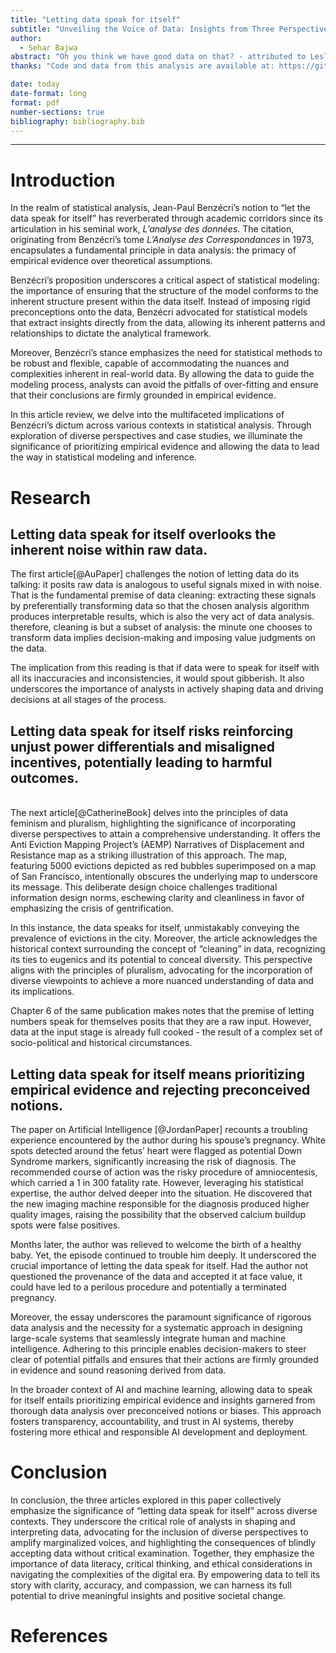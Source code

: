 ```yaml
---
title: "Letting data speak for itself"
subtitle: "Unveiling the Voice of Data: Insights from Three Perspectives"
author: 
  - Sehar Bajwa
abstract: "Oh you think we have good data on that? - attributed to Leslie Root by Rohan Alexander in his book 'Telling Stories with Data', and on Twitter, 2 August 2023. Spoiler alert - We do not."
thanks: "Code and data from this analysis are available at: https://github.com/SEHB2012/dataspeaks. Thank you to Hari Lee Robledo for your valuable insights and constructive feedback during the review process."

date: today
date-format: long
format: pdf
number-sections: true
bibliography: bibliography.bib
---
```


------------------------------------------------------------------------

# Introduction

In the realm of statistical analysis, Jean-Paul Benzécri's notion to "let the data speak for itself" has reverberated through academic corridors since its articulation in his seminal work, *L’analyse des données*. The citation, originating from Benzécri's tome *L’Analyse des Correspondances* in 1973, encapsulates a fundamental principle in data analysis: the primacy of empirical evidence over theoretical assumptions.

Benzécri's proposition underscores a critical aspect of statistical modeling: the importance of ensuring that the structure of the model conforms to the inherent structure present within the data itself. Instead of imposing rigid preconceptions onto the data, Benzécri advocated for statistical models that extract insights directly from the data, allowing its inherent patterns and relationships to dictate the analytical framework.

Moreover, Benzécri's stance emphasizes the need for statistical methods to be robust and flexible, capable of accommodating the nuances and complexities inherent in real-world data. By allowing the data to guide the modeling process, analysts can avoid the pitfalls of over-fitting and ensure that their conclusions are firmly grounded in empirical evidence.

In this article review, we delve into the multifaceted implications of Benzécri's dictum across various contexts in statistical analysis. Through exploration of diverse perspectives and case studies, we illuminate the significance of prioritizing empirical evidence and allowing the data to lead the way in statistical modeling and inference.

# Research

## Letting data speak for itself overlooks the inherent noise within raw data.

The first article[@AuPaper] challenges the notion of letting data do its talking: it posits raw data is analogous to useful signals mixed in with noise. That is the fundamental premise of data cleaning: extracting these signals by preferentially transforming data so that the chosen analysis algorithm produces interpretable results, which is also the very act of data analysis. therefore, cleaning is but a subset of analysis: the minute one chooses to transform data implies decision-making and imposing value judgments on the data.

The implication from this reading is that if data were to speak for itself with all its inaccuracies and inconsistencies, it would spout gibberish. It also underscores the importance of analysts in actively shaping data and driving decisions at all stages of the process.

## Letting data speak for itself risks reinforcing unjust power differentials and misaligned incentives, potentially leading to harmful outcomes.

\
The next article[@CatherineBook] delves into the principles of data feminism and pluralism, highlighting the significance of incorporating diverse perspectives to attain a comprehensive understanding. It offers the Anti Eviction Mapping Project's (AEMP) Narratives of Displacement and Resistance map as a striking illustration of this approach. The map, featuring 5000 evictions depicted as red bubbles superimposed on a map of San Francisco, intentionally obscures the underlying map to underscore its message. This deliberate design choice challenges traditional information design norms, eschewing clarity and cleanliness in favor of emphasizing the crisis of gentrification.

In this instance, the data speaks for itself, unmistakably conveying the prevalence of evictions in the city. Moreover, the article acknowledges the historical context surrounding the concept of "cleaning" in data, recognizing its ties to eugenics and its potential to conceal diversity. This perspective aligns with the principles of pluralism, advocating for the incorporation of diverse viewpoints to achieve a more nuanced understanding of data and its implications.

Chapter 6 of the same publication makes notes that the premise of letting numbers speak for themselves posits that they are a raw input. However, data at the input stage is already full cooked - the result of a complex set of socio-political and historical circumstances.

## Letting data speak for itself means prioritizing empirical evidence and rejecting preconceived notions.

The paper on Artificial Intelligence [@JordanPaper] recounts a troubling experience encountered by the author during his spouse's pregnancy. White spots detected around the fetus' heart were flagged as potential Down Syndrome markers, significantly increasing the risk of diagnosis. The recommended course of action was the risky procedure of amniocentesis, which carried a 1 in 300 fatality rate. However, leveraging his statistical expertise, the author delved deeper into the situation. He discovered that the new imaging machine responsible for the diagnosis produced higher quality images, raising the possibility that the observed calcium buildup spots were false positives.

Months later, the author was relieved to welcome the birth of a healthy baby. Yet, the episode continued to trouble him deeply. It underscored the crucial importance of letting the data speak for itself. Had the author not questioned the provenance of the data and accepted it at face value, it could have led to a perilous procedure and potentially a terminated pregnancy.

Moreover, the essay underscores the paramount significance of rigorous data analysis and the necessity for a systematic approach in designing large-scale systems that seamlessly integrate human and machine intelligence. Adhering to this principle enables decision-makers to steer clear of potential pitfalls and ensures that their actions are firmly grounded in evidence and sound reasoning derived from data.

In the broader context of AI and machine learning, allowing data to speak for itself entails prioritizing empirical evidence and insights garnered from thorough data analysis over preconceived notions or biases. This approach fosters transparency, accountability, and trust in AI systems, thereby fostering more ethical and responsible AI development and deployment.

# Conclusion

In conclusion, the three articles explored in this paper collectively emphasize the significance of "letting data speak for itself" across diverse contexts. They underscore the critical role of analysts in shaping and interpreting data, advocating for the inclusion of diverse perspectives to amplify marginalized voices, and highlighting the consequences of blindly accepting data without critical examination. Together, they emphasize the importance of data literacy, critical thinking, and ethical considerations in navigating the complexities of the digital era. By empowering data to tell its story with clarity, accuracy, and compassion, we can harness its full potential to drive meaningful insights and positive societal change.

# References
